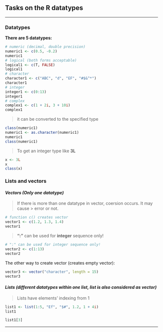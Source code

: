 ## Tasks on the R datatypes

------------------------------------------------------------------------

### Datatypes

**There are 5 datatypes:**

```r
# numeric (decimal, double precision)
numeric1 <- c(0.5, -0.2)
numeric1
# logical (both forms acceptable)
logical1 <- c(T, FALSE)
logical1
# character
character1 <- c("ABC", "d", "EF", "#$&^*")
character1
# integer
integer1 <- c(0:13)
integer1
# complex
complex1 <- c(1 + 2i, 3 + 10i)
complex1
```
> it can be converted to the specified type

```r
class(numeric1)
numeric1 <- as.character(numeric1)
numeric1
class(numeric1)
```
> To get an integer type like **3L**

```r
x <- 3L
x
class(x)
```

### Lists and vectors

#### *Vectors (Only one datatype)*

> If there is more than one datatype in vector, coersion occurs. It may cause \> error or not.

```r
# function c() creates vector
vector1 <- c(1.2, 1.3, 1.4)
vector1
```

> **":"** can be used for **integer** sequence only!

```r
# ":" can be used for integer sequence only! 
vector2 <- c(1:13)
vector2
```
The other way to create vector (creates empty vector):

```r
vector3 <- vector("character", length = 15)
vector3
```

#### *Lists (different datatypes within one list, list is also considered as vector)*

> Lists have elements' indexing from 1 

```r
list1 <- list(1:5, "Ef", "$#", 1.2, 1 + 4i)
list1
```
```r
list1[3]
```

------------------------------------------------------------------------

